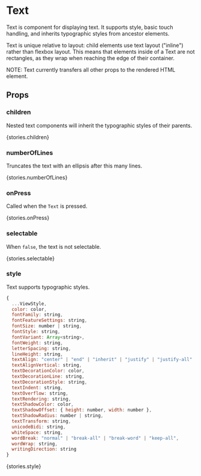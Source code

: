 
<Meta title="Components|Text" />

# Text

Text is component for displaying text. It supports style, basic touch handling,
and inherits typographic styles from ancestor elements.

Text is unique relative to layout: child elements use text layout ("inline")
rather than flexbox layout. This means that elements inside of a Text are not
rectangles, as they wrap when reaching the edge of their container.

NOTE: Text currently transfers all other props to the rendered HTML element.

## Props

<Props of={stories.ofProps} />

### children

Nested text components will inherit the typographic styles of their parents.

<Preview withSource='none'>
  <Story name="children">{stories.children}</Story>
</Preview>

### numberOfLines

Truncates the text with an ellipsis after this many lines.

<Preview withSource='none'>
  <Story name="numberOfLines">{stories.numberOfLines}</Story>
</Preview>

### onPress

Called when the `Text` is pressed.

<Preview withSource='none'>
  <Story name="onPress">{stories.onPress}</Story>
</Preview>

### selectable

When `false`, the text is not selectable.

<Preview withSource='none'>
  <Story name="selectable">{stories.selectable}</Story>
</Preview>

### style

Text supports typographic styles.

```js
{
  ...ViewStyle,
  color: color,
  fontFamily: string,
  fontFeatureSettings: string,
  fontSize: number | string,
  fontStyle: string,
  fontVariant: Array<string>,
  fontWeight: string,
  letterSpacing: string,
  lineHeight: string,
  textAlign: "center" | "end" | "inherit" | "justify" | "justify-all" | "left" | "right" | "start",
  textAlignVertical: string,
  textDecorationColor: color,
  textDecorationLine: string,
  textDecorationStyle: string,
  textIndent: string,
  textOverflow: string,
  textRendering: string,
  textShadowColor: color,
  textShadowOffset: { height: number, width: number },
  textShadowRadius: number | string,
  textTransform: string,
  unicodeBidi: string,
  whiteSpace: string,
  wordBreak: "normal" | "break-all" | "break-word" | "keep-all",
  wordWrap: string,
  writingDirection: string
}
```

<Preview withSource='none'>
  <Story name="style">{stories.style}</Story>
</Preview>
